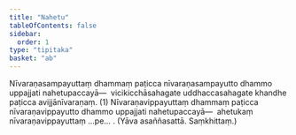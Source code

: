 ```yaml
---
title: "Nahetu"
tableOfContents: false
sidebar:
  order: 1
type: "tipitaka"
basket: "ab"
---
```



<DynamicBreadcrumb />

<Division number="55">

<Paragraph number="2001">
Nīvaraṇasampayuttaṃ dhammaṃ paṭicca nīvaraṇasampayutto dhammo uppajjati nahetupaccayā—  vicikicchāsahagate uddhaccasahagate khandhe paṭicca avijjānīvaraṇaṃ. (1)
</Paragraph>

<Paragraph number="2002">
Nīvaraṇavippayuttaṃ dhammaṃ paṭicca nīvaraṇavippayutto dhammo uppajjati nahetupaccayā—  ahetukaṃ nīvaraṇavippayuttaṃ …pe… . (Yāva asaññasattā. Saṃkhittaṃ.)
</Paragraph>
</Division>